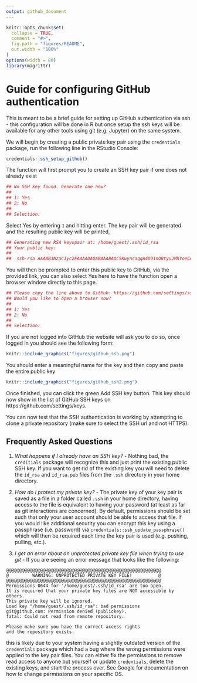 ```yaml
---
output: github_document
---
```


```r
knitr::opts_chunk$set(
  collapse = TRUE,
  comment = "#>",
  fig.path = "figures/README",
  out.width = "100%"
)
options(width = 80)
library(magrittr)
```

# Guide for configuring GitHub authentication

This is meant to be a brief guide for setting up GitHub authentication via ssh - this configuration will be done in R but once setup the ssh keys will be available for any other tools using git (e.g. Jupyter) on the same system.

We will begin by creating a public private key pair using the `credentials` package, run the following line in the RStudio Console:
```r
credentials::ssh_setup_github()
```
The function will first prompt you to create an SSH key pair if one does not already exist
```r
## No SSH key found. Generate one now? 
## 
## 1: Yes
## 2: No
## 
## Selection: 
```
Select Yes by entering `1` and hitting enter. The key pair will be generated and the resulting public key will be printed, 
```r
## Generating new RSA keyspair at: /home/guest/.ssh/id_rsa
## Your public key:
## 
##  ssh-rsa AAAAB3NzaC1yc2EAAAADAQABAAABAQC5KwynraqqA4O91nOBtyuJMhYoeCAroSv7yC/GTXcjXsBvgYAlL0PCurJP7uRFbvkUaoBvuaGohR1qDlYNNWzH5FBDqftY+o35otq88mhDUaOmCzuik+MCLGiS/hp2D+5imc1Vqjabvk3fexMr7qkHrJE04vB/ZzI0iZzoZ0zGIJSistNODhrt6jCK7OzPFb4/lGGDxp0+vaGKeXIQGGdUwvMUD+HyNqTgO+g7rcdgmnVMWhhLH8uNb7tpQwDbRQu1h4R+xHO9JMHxFUz2cX4Du6GaQXuYLX3p8X276Nl8CU/V2R4CbGMJwO0Z0jcY8CVUhYBOIJsuS1a5ttHSoLCx 
```

You will then be prompted to enter this public key to GitHub, via the provided link, you can also select Yes here to have the function open a browser window directly to this page.

```r
## Please copy the line above to GitHub: https://github.com/settings/ssh/new
## Would you like to open a browser now? 
## 
## 1: Yes
## 2: No
## 
## Selection:
```

If you are not logged into GitHub the website will ask you to do so, once logged in you should see the following form:

```r
knitr::include_graphics("figures/github_ssh.png")
```

You should enter a meaningful name for the key and then copy and paste the entire public key

```r
knitr::include_graphics("figures/github_ssh2.png")
```

Once finished, you can click the green Add SSH key button. This key should now show in the list of GitHub SSH keys on https://github.com/settings/keys.

You can now test that the SSH authentication is working by attempting to clone a private repository (make sure to select the SSH url and not HTTPS).


## Frequently Asked Questions

1. *What happens if I already have an SSH key?* - Nothing bad, the `creditials` package will recognize this and just print the existing public SSH key. If you want to get rid of the existing key you will need to delete the `id_rsa` and `id_rsa.pub` files from the `.ssh` directory in your home directory.

2. *How do I protect my private key?* - The private key of your key pair is saved as a file in a folder called `.ssh` in your home directory, having access to the file is equivalent to having your password (at least as far as git interactions are concerned). By default, permissions should be set such that only your user account should be able to access that file. If you would like additional security you can encrypt this key using a passphrase (i.e. password) via `credentials::ssh_update_passphrase()` which will then be required each time the key pair is used (e.g. pushing, pulling, etc.).

3. *I get an error about an unprotected private key file when trying to use git* - If you are seeing an error message that looks like the following:
```
@@@@@@@@@@@@@@@@@@@@@@@@@@@@@@@@@@@@@@@@@@@@@@@@@@@@@@@@@@@
@         WARNING: UNPROTECTED PRIVATE KEY FILE!          @
@@@@@@@@@@@@@@@@@@@@@@@@@@@@@@@@@@@@@@@@@@@@@@@@@@@@@@@@@@@
Permissions 0644 for '/home/guest/.ssh/id_rsa' are too open.
It is required that your private key files are NOT accessible by others.
This private key will be ignored.
Load key "/home/guest/.ssh/id_rsa": bad permissions
git@github.com: Permission denied (publickey).
fatal: Could not read from remote repository.

Please make sure you have the correct access rights
and the repository exists.
```
this is likely due to your system having a slightly outdated version of the `credentials` package which had a bug where the wrong permissions were applied to the key pair files. You can either fix the permissions to remove read access to anyone but yourself or update `credentials`, delete the existing keys, and start the process over. See Google for documentation on how to change permissions on your specific OS.



